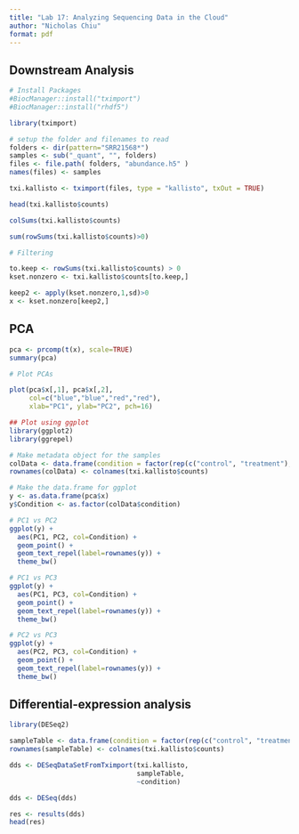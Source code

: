 ---
title: "Lab 17: Analyzing Sequencing Data in the Cloud"
author: "Nicholas Chiu"
format: pdf
---
## Downstream Analysis
```{r}
# Install Packages
#BiocManager::install("tximport")
#BiocManager::install("rhdf5")

library(tximport)

# setup the folder and filenames to read
folders <- dir(pattern="SRR21568*")
samples <- sub("_quant", "", folders)
files <- file.path( folders, "abundance.h5" )
names(files) <- samples

txi.kallisto <- tximport(files, type = "kallisto", txOut = TRUE)
```

```{r}
head(txi.kallisto$counts)

colSums(txi.kallisto$counts)

sum(rowSums(txi.kallisto$counts)>0)
```

```{r}
# Filtering

to.keep <- rowSums(txi.kallisto$counts) > 0
kset.nonzero <- txi.kallisto$counts[to.keep,]

keep2 <- apply(kset.nonzero,1,sd)>0
x <- kset.nonzero[keep2,]
```

## PCA

```{r}
pca <- prcomp(t(x), scale=TRUE)
summary(pca)

```

```{r}
# Plot PCAs

plot(pca$x[,1], pca$x[,2],
     col=c("blue","blue","red","red"),
     xlab="PC1", ylab="PC2", pch=16)

## Plot using ggplot
library(ggplot2)
library(ggrepel)

# Make metadata object for the samples
colData <- data.frame(condition = factor(rep(c("control", "treatment"), each = 2)))
rownames(colData) <- colnames(txi.kallisto$counts)

# Make the data.frame for ggplot 
y <- as.data.frame(pca$x)
y$Condition <- as.factor(colData$condition)

# PC1 vs PC2
ggplot(y) +
  aes(PC1, PC2, col=Condition) +
  geom_point() +
  geom_text_repel(label=rownames(y)) +
  theme_bw()

# PC1 vs PC3
ggplot(y) +
  aes(PC1, PC3, col=Condition) +
  geom_point() +
  geom_text_repel(label=rownames(y)) +
  theme_bw()

# PC2 vs PC3
ggplot(y) +
  aes(PC2, PC3, col=Condition) +
  geom_point() +
  geom_text_repel(label=rownames(y)) +
  theme_bw()
```

## Differential-expression analysis

```{r}
library(DESeq2)

sampleTable <- data.frame(condition = factor(rep(c("control", "treatment"), each = 2)))
rownames(sampleTable) <- colnames(txi.kallisto$counts)

dds <- DESeqDataSetFromTximport(txi.kallisto,
                                sampleTable, 
                                ~condition)
```

```{r}
dds <- DESeq(dds)

res <- results(dds)
head(res)
```

